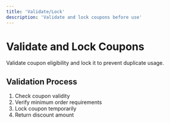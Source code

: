 ```yaml
---
title: 'Validate/Lock'
description: 'Validate and lock coupons before use'
---
```


# Validate and Lock Coupons

Validate coupon eligibility and lock it to prevent duplicate usage.

## Validation Process

1. Check coupon validity
2. Verify minimum order requirements
3. Lock coupon temporarily
4. Return discount amount

